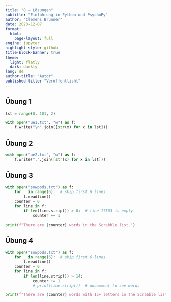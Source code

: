 ```yaml
---
title: "8 – Lösungen"
subtitle: "Einführung in Python und PsychoPy"
author: "Clemens Brunner"
date: 2023-12-07
format:
  html:
    page-layout: full
engine: jupyter
highlight-style: github
title-block-banner: true
theme:
  light: flatly
  dark: darkly
lang: de
author-title: "Autor"
published-title: "Veröffentlicht"
---
```


## Übung 1

```python
lst = range(0, 101, 2)

with open("ue1.txt", "w") as f:
    f.write("\n".join([str(x) for x in lst]))
```


## Übung 2

```python
with open("ue2.txt", "w") as f:
    f.write(",".join([str(x) for x in lst]))
```


## Übung 3

```python
with open("sowpods.txt") as f:
    for _ in range(6):  # skip first 6 lines
        f.readline()
    counter = 0
    for line in f:
        if len(line.strip()) > 0:  # line 17563 is empty
            counter += 1

print(f"There are {counter} words in the Scrabble list.")
```


## Übung 4

```python
with open("sowpods.txt") as f:
    for _ in range(6):  # skip first 6 lines
        f.readline()
    counter = 0
    for line in f:
        if len(line.strip()) > 14:
            counter += 1
            # print(line.strip())  # uncomment to see words

print(f"There are {counter} words with 15+ letters in the Scrabble list.")
```
